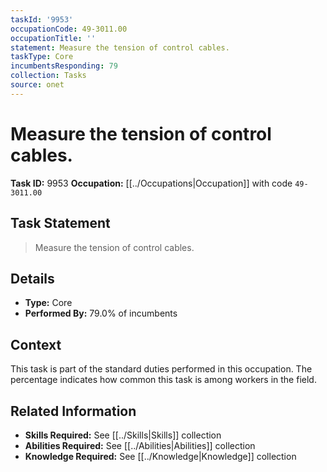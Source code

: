 ```yaml
---
taskId: '9953'
occupationCode: 49-3011.00
occupationTitle: ''
statement: Measure the tension of control cables.
taskType: Core
incumbentsResponding: 79
collection: Tasks
source: onet
---
```

# Measure the tension of control cables.

**Task ID:** 9953
**Occupation:** [[../Occupations|Occupation]] with code `49-3011.00`

## Task Statement

> Measure the tension of control cables.

## Details

- **Type:** Core
- **Performed By:** 79.0% of incumbents

## Context

This task is part of the standard duties performed in this occupation. The percentage indicates how common this task is among workers in the field.

## Related Information

- **Skills Required:** See [[../Skills|Skills]] collection
- **Abilities Required:** See [[../Abilities|Abilities]] collection
- **Knowledge Required:** See [[../Knowledge|Knowledge]] collection
